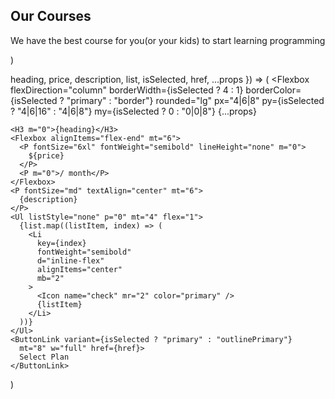   <Section py="8|12|16|24" {...props}>
    <Container>
      <Flexbox flexDirection="column" textAlign="center">
        <H2 m="0">Our Courses</H2>
        <P fontSize="xl|2xl" mt="2" textAlign="center">
          We have the best course for you(or your kids) to start learning programming
        </P>
      </Flexbox>
      <Grid col="1|2|3" mt="4|6|8" gap="4|6|0">
        <PricingItem
          heading="Beginner"
          description="Programming basics and Arcade game development"
          price="120"
          list={[
            "10+ session included",
            "Python/Lua language",
            "Arcade and Love2d game dev",
            "9+ yo required",
            "6 months long at most"
          ]}
          href="plans#beginner-course-%F0%9F%A7%91"
          roundedRight="null|null|none"
          borderRight="null|null|none"
        />
        <PricingItem
          heading="Advanced"
          description="Game development with Godot game engine"
          price="200"
          list={[
            "10+ session included",
            "GDScript & Godot IDE",
            "Arcade/Platformer game dev",
            "12+ yo required",
            "6 months long at most"
          ]}
          href="plans#advanced-course-"
          isSelected
        />
        <PricingItem
          heading="Professional"
          description="Help you achieve edX CS50 certificates"
          price="300"
          list={[
            "10+ session included",
            "Design Pattern/Structure",
            "edX courses tutoriing",
            "18+ yo required",
            "6 months long at most"
          ]}
          href="plans#professional-course-%F0%9F%A7%91"
          roundedLeft="null|null|none"
          borderLeft="null|null|none"
        />
      </Grid>
    </Container>
  </Section>
)

  heading,
  price,
  description,
  list,
  isSelected,
  href,
  ...props
}) => (
  <Flexbox
    flexDirection="column"
    borderWidth={isSelected ? 4 : 1}
    borderColor={isSelected ? "primary" : "border"}
    rounded="lg"
    px="4|6|8"
    py={isSelected ? "4|6|16" : "4|6|8"}
    my={isSelected ? 0 : "0|0|8"}
    {...props}
  >
    <H3 m="0">{heading}</H3>
    <Flexbox alignItems="flex-end" mt="6">
      <P fontSize="6xl" fontWeight="semibold" lineHeight="none" m="0">
        ${price}
      </P>
      <P m="0">/ month</P>
    </Flexbox>
    <P fontSize="md" textAlign="center" mt="6">
      {description}
    </P>
    <Ul listStyle="none" p="0" mt="4" flex="1">
      {list.map((listItem, index) => (
        <Li
          key={index}
          fontWeight="semibold"
          d="inline-flex"
          alignItems="center"
          mb="2"
        >
          <Icon name="check" mr="2" color="primary" />
          {listItem}
        </Li>
      ))}
    </Ul>
    <ButtonLink variant={isSelected ? "primary" : "outlinePrimary"} 
      mt="8" w="full" href={href}>
      Select Plan
    </ButtonLink>
  </Flexbox>
)